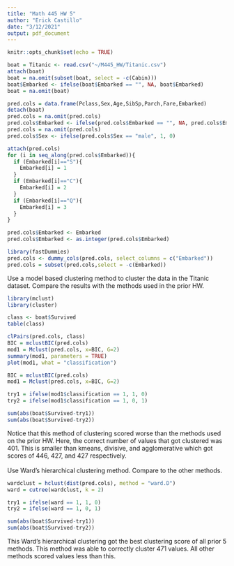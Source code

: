 ```yaml
---
title: "Math 445 HW 5"
author: "Erick Castillo"
date: "3/12/2021"
output: pdf_document
---
```


```r
knitr::opts_chunk$set(echo = TRUE)
```

```r
boat = Titanic <- read.csv("~/M445_HW/Titanic.csv")
attach(boat)
boat = na.omit(subset(boat, select = -c(Cabin)))
boat$Embarked <- ifelse(boat$Embarked == "", NA, boat$Embarked)
boat = na.omit(boat)

pred.cols = data.frame(Pclass,Sex,Age,SibSp,Parch,Fare,Embarked)
detach(boat)
pred.cols = na.omit(pred.cols)
pred.cols$Embarked <- ifelse(pred.cols$Embarked == "", NA, pred.cols$Embarked)
pred.cols = na.omit(pred.cols)
pred.cols$Sex <- ifelse(pred.cols$Sex == "male", 1, 0)
```

```r
attach(pred.cols)
for (i in seq_along(pred.cols$Embarked)){
  if (Embarked[i]=="S"){
    Embarked[i] = 1
  }
  if (Embarked[i]=="C"){
    Embarked[i] = 2
  }
  if (Embarked[i]=="Q"){
    Embarked[i] = 3
  }
}

pred.cols$Embarked <- Embarked
pred.cols$Embarked <- as.integer(pred.cols$Embarked)

library(fastDummies)
pred.cols <- dummy_cols(pred.cols, select_columns = c("Embarked"))
pred.cols = subset(pred.cols,select = -c(Embarked))
```

\textbf{Problem 1:} Use a model based clustering method to cluster the data in the Titanic dataset. Compare the results with the methods used in the prior HW.
```r
library(mclust) 
library(cluster)

class <- boat$Survived
table(class)

clPairs(pred.cols, class)
BIC = mclustBIC(pred.cols)
mod1 = Mclust(pred.cols, x=BIC, G=2)
summary(mod1, parameters = TRUE)
plot(mod1, what = "classification")

```

```r
BIC = mclustBIC(pred.cols)
mod1 = Mclust(pred.cols, x=BIC, G=2)

try1 = ifelse(mod1$classification == 1, 1, 0)
try2 = ifelse(mod1$classification == 1, 0, 1)

sum(abs(boat$Survived-try1))
sum(abs(boat$Survived-try2))
```

Notice that this method of clustering scored worse than the methods used on the prior HW. Here, the correct number of values that got clustered was 401. This is smaller than kmeans, divisive, and agglomerative which got scores of 446, 427, and 427 respectively. \
\
\textbf{Problem 2:} Use Ward's hierarchical clustering method. Compare to the other methods.
```r
wardclust = hclust(dist(pred.cols), method = "ward.D")
ward = cutree(wardclust, k = 2)

try1 = ifelse(ward == 1, 1, 0)
try2 = ifelse(ward == 1, 0, 1)

sum(abs(boat$Survived-try1))
sum(abs(boat$Survived-try2))
```

This Ward's hierarchical clustering got the best clustering score of all prior 5 methods. This method was able to correctly cluster 471 values. All other methods scored values less than this.